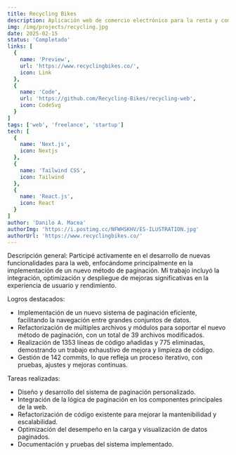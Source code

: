 ```yaml
---
title: Recycling Bikes
description: Aplicación web de comercio electrónico para la renta y compra de bicicletas usadas.
img: /img/projects/recycling.jpg
date: 2025-02-15
status: 'Completado'
links: [
  {
    name: 'Preview',
    url: 'https://www.recyclingbikes.co/',
    icon: Link
  },
  {
    name: 'Code',
    url: 'https://github.com/Recycling-Bikes/recycling-web',
    icon: CodeSvg
  }
]
tags: ['web', 'freelance', 'startup']
tech: [
  {
    name: 'Next.js',
    icon: Nextjs
  },
  {
    name: 'Tailwind CSS',
    icon: Tailwind
  },
  {
    name: 'React.js',
    icon: React
  }
]
author: 'Danilo A. Macea'
authorImg: 'https://i.postimg.cc/NFWHSKHV/ES-ILUSTRATION.jpg'
authorUrl: 'https://www.recyclingbikes.co/'
---
```


Descripción general: Participé activamente en el desarrollo de nuevas funcionalidades para la web, enfocándome principalmente en la implementación de un nuevo método de paginación. Mi trabajo incluyó la integración, optimización y despliegue de mejoras significativas en la experiencia de usuario y rendimiento.

Logros destacados:

- Implementación de un nuevo sistema de paginación eficiente, facilitando la navegación entre grandes conjuntos de datos.
- Refactorización de múltiples archivos y módulos para soportar el nuevo método de paginación, con un total de 39 archivos modificados.
- Realización de 1353 líneas de código añadidas y 775 eliminadas, demostrando un trabajo exhaustivo de mejora y limpieza de código.
- Gestión de 142 commits, lo que refleja un proceso iterativo, con pruebas, ajustes y mejoras continuas.

Tareas realizadas:

- Diseño y desarrollo del sistema de paginación personalizado.
- Integración de la lógica de paginación en los componentes principales de la web.
- Refactorización de código existente para mejorar la mantenibilidad y escalabilidad.
- Optimización del desempeño en la carga y visualización de datos paginados.
- Documentación y pruebas del sistema implementado.